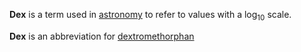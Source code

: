 '''Dex''' is a term used in [[astronomy]] to refer to values with a log<sub>10</sub> scale.

'''Dex''' is an abbreviation for [[dextromethorphan]]

<!-- please expand this article, including use of mathematical formula &c, rather than deleting it and moving to wiktionary. it really requires an encyclopedic article -->

{{word-stub}}